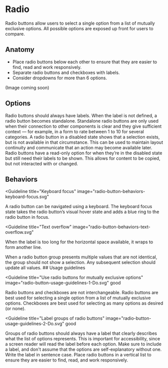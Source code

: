 # Radio

Radio buttons allow users to select a single option from a list of mutually
exclusive options. All possible options are exposed up front for users to
compare.

<AssetLinks>
  <AssetLink href="https://react.fabric-ds.io/toggle" />
  <AssetLink href="https://vue.fabric-ds.io//forms" />
</AssetLinks>

<TableOfContents />

## Anatomy

- Place radio buttons below each other to ensure that they are easier to find,
  read and work responsively.
- Separate radio buttons and checkboxes with labels.
- Consider dropdowns for more than 6 options.

(Image coming soon)

## Options

<Guideline title="Label" image="radio-button-options-label.svg">
  Radio buttons should always have labels. When the label is not defined, a
  radio button becomes standalone. Standalone radio buttons are only used when
  their connection to other components is clear and they give sufficient context
  — for example, in a form to rate between 1 to 10 for several categories.
</Guideline>

<Guideline title="Disabled" image="radio-button-options-disabled.svg">
  A radio button in a disabled state shows that a selection exists, but is not
  available in that circumstance. This can be used to maintain layout continuity
  and communicate that an action may become available later.
</Guideline>

<Guideline title="Read-only" image="radio-button-options-read-only.svg">
  Radio buttons have a read-only option for when they’re in the disabled state
  but still need their labels to be shown. This allows for content to be copied,
  but not interacted with or changed.
</Guideline>

## Behaviors

<Guideline
  title="Keyboard focus"
  image="radio-button-behaviors-keyboard-focus.svg"
>
  A radio button can be navigated using a keyboard. The keyboard focus state
  takes the radio button’s visual hover state and adds a blue ring to the radio
  button in focus.
</Guideline>

<Guideline
  title="Text overflow"
  image="radio-button-behaviors-text-overflow.svg"
>
  When the label is too long for the horizontal space available, it wraps to
  form another line.
</Guideline>

<Guideline title="Mixed value" image="radio-button-behaviors-mixed-value.svg">
  When a radio button group presents multiple values that are not identical, the
  group should not show a selection. Any subsequent selection should update all
  values.
</Guideline>
## Usage guidelines

<Guideline
  title="Use radio buttons for mutually exclusive options"
  image="radio-button-usage-guidelines-1-Do.svg"
  good
>
  Radio buttons and checkboxes are not interchangeable. Radio buttons are best
  used for selecting a single option from a list of mutually exclusive options.
  Checkboxes are best used for selecting as many options as desired (or none).
</Guideline>
<Guideline image="radio-button-usage-guidelines-1-Dont.svg" bad></Guideline>

<Guideline
  title="Label groups of radio buttons"
  image="radio-button-usage-guidelines-2-Do.svg"
  good
>
  Groups of radio buttons should always have a label that clearly describes what
  the list of options represents. This is important for accessibility, since a
  screen reader will read the label before each option. Make sure to include a
  label, and don't assume that the options are self-explanatory without one.
  Write the label in sentence case. Place radio buttons in a vertical list to
  ensure they are easier to find, read, and work responsively.
</Guideline>

<Guideline image="radio-button-usage-guidelines-2-Dont.svg" bad></Guideline>
